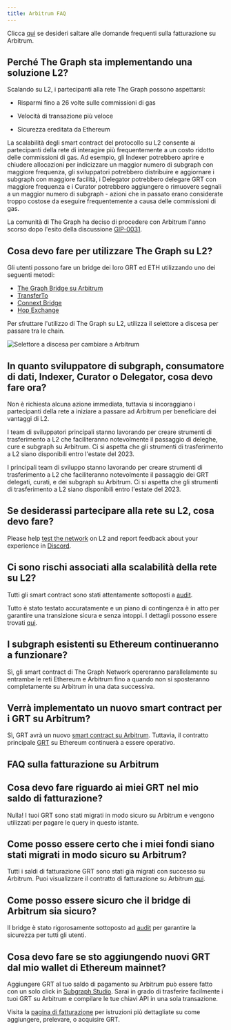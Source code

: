 ```yaml
---
title: Arbitrum FAQ
---
```


Clicca [qui](#billing-on-arbitrum-faqs) se desideri saltare alle domande frequenti sulla fatturazione su Arbitrum.

## Perché The Graph sta implementando una soluzione L2?

Scalando su L2, i partecipanti alla rete The Graph possono aspettarsi:

- Risparmi fino a 26 volte sulle commissioni di gas

- Velocità di transazione più veloce

- Sicurezza ereditata da Ethereum

La scalabilità degli smart contract del protocollo su L2 consente ai partecipanti della rete di interagire più frequentemente a un costo ridotto delle commissioni di gas. Ad esempio, gli Indexer potrebbero aprire e chiudere allocazioni per indicizzare un maggior numero di subgraph con maggiore frequenza, gli sviluppatori potrebbero distribuire e aggiornare i subgraph con maggiore facilità, i Delegator potrebbero delegare GRT con maggiore frequenza e i Curator potrebbero aggiungere o rimuovere segnali a un maggior numero di subgraph - azioni che in passato erano considerate troppo costose da eseguire frequentemente a causa delle commissioni di gas.

La comunità di The Graph ha deciso di procedere con Arbitrum l'anno scorso dopo l'esito della discussione [GIP-0031](https://forum.thegraph.com/t/gip-0031-arbitrum-grt-bridge/3305).

## Cosa devo fare per utilizzare The Graph su L2?

Gli utenti possono fare un bridge dei loro GRT ed ETH utilizzando uno dei seguenti metodi:

- [The Graph Bridge su Arbitrum](https://bridge.arbitrum.io/?l2ChainId=42161)
- [TransferTo](https://transferto.xyz/swap)
- [Connext Bridge](https://bridge.connext.network/)
- [Hop Exchange](https://app.hop.exchange/#/send?token=ETH)

Per sfruttare l'utilizzo di The Graph su L2, utilizza il selettore a discesa per passare tra le chain.

![Selettore a discesa per cambiare a Arbitrum](/img/arbitrum-screenshot-toggle.png)

## In quanto sviluppatore di subgraph, consumatore di dati, Indexer, Curator o Delegator, cosa devo fare ora?

Non è richiesta alcuna azione immediata, tuttavia si incoraggiano i partecipanti della rete a iniziare a passare ad Arbitrum per beneficiare dei vantaggi di L2.

I team di sviluppatori principali stanno lavorando per creare strumenti di trasferimento a L2 che faciliteranno notevolmente il passaggio di deleghe, cure e subgraph su Arbitrum. Ci si aspetta che gli strumenti di trasferimento a L2 siano disponibili entro l'estate del 2023.

I principali team di sviluppo stanno lavorando per creare strumenti di trasferimento a L2 che faciliteranno notevolmente il passaggio dei GRT delegati, curati, e dei subgraph su Arbitrum. Ci si aspetta che gli strumenti di trasferimento a L2 siano disponibili entro l'estate del 2023.

## Se desiderassi partecipare alla rete su L2, cosa devo fare?

Please help [test the network](https://testnet.thegraph.com/explorer) on L2 and report feedback about your experience in [Discord](https://discord.gg/graphprotocol).

## Ci sono rischi associati alla scalabilità della rete su L2?

Tutti gli smart contract sono stati attentamente sottoposti a [audit](https://github.com/graphprotocol/contracts/blob/dev/audits/OpenZeppelin/2022-07-graph-arbitrum-bridge-audit.pdf).

Tutto è stato testato accuratamente e un piano di contingenza è in atto per garantire una transizione sicura e senza intoppi. I dettagli possono essere trovati [qui](https://forum.thegraph.com/t/gip-0037-the-graph-arbitrum-deployment-with-linear-rewards-minted-in-l2/3551#risks-and-security-considerations-20).

## I subgraph esistenti su Ethereum continueranno a funzionare?

Sì, gli smart contract di The Graph Network opereranno parallelamente su entrambe le reti Ethereum e Arbitrum fino a quando non si sposteranno completamente su Arbitrum in una data successiva.

## Verrà implementato un nuovo smart contract per i GRT su Arbitrum?

Sì, GRT avrà un nuovo [smart contract su Arbitrum](https://arbiscan.io/address/0x9623063377ad1b27544c965ccd7342f7ea7e88c7). Tuttavia, il contratto principale [GRT](https://etherscan.io/token/0xc944e90c64b2c07662a292be6244bdf05cda44a7) su Ethereum continuerà a essere operativo.

## FAQ sulla fatturazione su Arbitrum

## Cosa devo fare riguardo ai miei GRT nel mio saldo di fatturazione?

Nulla! I tuoi GRT sono stati migrati in modo sicuro su Arbitrum e vengono utilizzati per pagare le query in questo istante.

## Come posso essere certo che i miei fondi siano stati migrati in modo sicuro su Arbitrum?

Tutti i saldi di fatturazione GRT sono stati già migrati con successo su Arbitrum. Puoi visualizzare il contratto di fatturazione su Arbitrum [qui](https://arbiscan.io/address/0x1B07D3344188908Fb6DEcEac381f3eE63C48477a).

## Come posso essere sicuro che il bridge di Arbitrum sia sicuro?

Il bridge è stato rigorosamente sottoposto ad [audit](https://code4rena.com/contests/2022-10-the-graph-l2-bridge-contest) per garantire la sicurezza per tutti gli utenti.

## Cosa devo fare se sto aggiungendo nuovi GRT dal mio wallet di Ethereum mainnet?

Aggiungere GRT al tuo saldo di pagamento su Arbitrum può essere fatto con un solo click in [Subgraph Studio](https://thegraph.com/studio/). Sarai in grado di trasferire facilmente i tuoi GRT su Arbitrum e compilare le tue chiavi API in una sola transazione.

Visita la [pagina di fatturazione](https://thegraph.com/docs/en/billing/) per istruzioni più dettagliate su come aggiungere, prelevare, o acquisire GRT.
